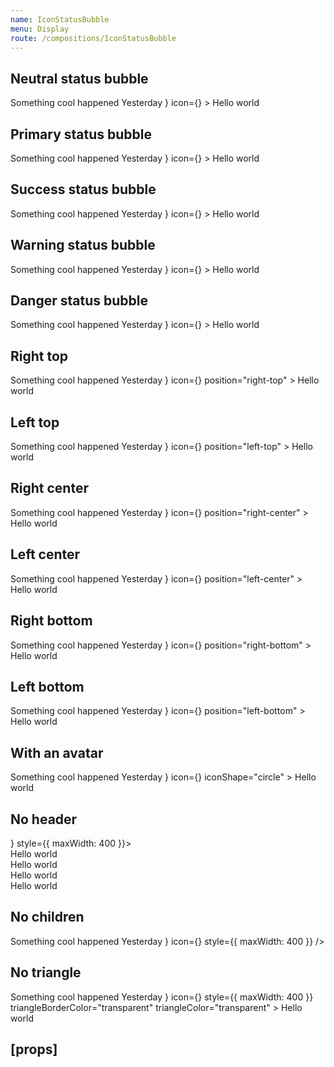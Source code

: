 ```yaml
---
name: IconStatusBubble
menu: Display
route: /compositions/IconStatusBubble
---
```



<PageTitle src="compositions/StatusBubble" title="IconStatusBubble" />

## Neutral status bubble

<Playground>
  <ThemeWrapper>
    <IconStatusBubble
      color="neutral"
      header={
        <React.Fragment>
          <Typography weight="bold">Something cool happened</Typography>
          <Typography volume="quiet">Yesterday</Typography>
        </React.Fragment>
      }
      icon={<PhorkIcon scale="large" />}
    >
      <Paper color="primary">
        <Rhythm p={4}>Hello world</Rhythm>
      </Paper>
    </IconStatusBubble>
  </ThemeWrapper>
</Playground>

## Primary status bubble

<Playground>
  <ThemeWrapper>
    <IconStatusBubble
      color="primary"
      header={
        <React.Fragment>
          <Typography weight="bold">Something cool happened</Typography>
          <Typography volume="quiet">Yesterday</Typography>
        </React.Fragment>
      }
      icon={<PhorkIcon scale="large" />}
    >
      <Paper color="primary">
        <Rhythm p={4}>Hello world</Rhythm>
      </Paper>
    </IconStatusBubble>
  </ThemeWrapper>
</Playground>

## Success status bubble

<Playground>
  <ThemeWrapper>
    <IconStatusBubble
      color="success"
      header={
        <React.Fragment>
          <Typography weight="bold">Something cool happened</Typography>
          <Typography volume="quiet">Yesterday</Typography>
        </React.Fragment>
      }
      icon={<PhorkIcon scale="large" />}
    >
      <Paper color="primary">
        <Rhythm p={4}>Hello world</Rhythm>
      </Paper>
    </IconStatusBubble>
  </ThemeWrapper>
</Playground>

## Warning status bubble

<Playground>
  <ThemeWrapper>
    <IconStatusBubble
      color="warning"
      header={
        <React.Fragment>
          <Typography weight="bold">Something cool happened</Typography>
          <Typography volume="quiet">Yesterday</Typography>
        </React.Fragment>
      }
      icon={<PhorkIcon scale="large" />}
    >
      <Paper color="primary">
        <Rhythm p={4}>Hello world</Rhythm>
      </Paper>
    </IconStatusBubble>
  </ThemeWrapper>
</Playground>

## Danger status bubble

<Playground>
  <ThemeWrapper>
    <IconStatusBubble
      color="danger"
      header={
        <React.Fragment>
          <Typography weight="bold">Something cool happened</Typography>
          <Typography volume="quiet">Yesterday</Typography>
        </React.Fragment>
      }
      icon={<PhorkIcon scale="large" />}
    >
      <Paper color="primary">
        <Rhythm p={4}>Hello world</Rhythm>
      </Paper>
    </IconStatusBubble>
  </ThemeWrapper>
</Playground>

## Right top

<Playground>
  <ThemeWrapper>
    <IconStatusBubble
      header={
        <React.Fragment>
          <Typography weight="bold">Something cool happened</Typography>
          <Typography volume="quiet">Yesterday</Typography>
        </React.Fragment>
      }
      icon={<PhorkIcon scale="large" />}
      position="right-top"
    >
      <Paper color="primary">
        <Rhythm p={4}>Hello world</Rhythm>
      </Paper>
    </IconStatusBubble>
  </ThemeWrapper>
</Playground>

## Left top

<Playground>
  <ThemeWrapper>
    <IconStatusBubble
      header={
        <React.Fragment>
          <Typography weight="bold">Something cool happened</Typography>
          <Typography volume="quiet">Yesterday</Typography>
        </React.Fragment>
      }
      icon={<PhorkIcon scale="large" />}
      position="left-top"
    >
      <Paper color="primary">
        <Rhythm p={4}>Hello world</Rhythm>
      </Paper>
    </IconStatusBubble>
  </ThemeWrapper>
</Playground>

## Right center

<Playground>
  <ThemeWrapper>
    <IconStatusBubble
      header={
        <React.Fragment>
          <Typography weight="bold">Something cool happened</Typography>
          <Typography volume="quiet">Yesterday</Typography>
        </React.Fragment>
      }
      icon={<PhorkIcon scale="large" />}
      position="right-center"
    >
      <Paper color="primary">
        <Rhythm p={4}>Hello world</Rhythm>
      </Paper>
    </IconStatusBubble>
  </ThemeWrapper>
</Playground>

## Left center

<Playground>
  <ThemeWrapper>
    <IconStatusBubble
      header={
        <React.Fragment>
          <Typography weight="bold">Something cool happened</Typography>
          <Typography volume="quiet">Yesterday</Typography>
        </React.Fragment>
      }
      icon={<PhorkIcon scale="large" />}
      position="left-center"
    >
      <Paper color="primary">
        <Rhythm p={4}>Hello world</Rhythm>
      </Paper>
    </IconStatusBubble>
  </ThemeWrapper>
</Playground>

## Right bottom

<Playground>
  <ThemeWrapper>
    <IconStatusBubble
      header={
        <React.Fragment>
          <Typography weight="bold">Something cool happened</Typography>
          <Typography volume="quiet">Yesterday</Typography>
        </React.Fragment>
      }
      icon={<PhorkIcon scale="large" />}
      position="right-bottom"
    >
      <Paper color="primary">
        <Rhythm p={4}>Hello world</Rhythm>
      </Paper>
    </IconStatusBubble>
  </ThemeWrapper>
</Playground>

## Left bottom

<Playground>
  <ThemeWrapper>
    <IconStatusBubble
      header={
        <React.Fragment>
          <Typography weight="bold">Something cool happened</Typography>
          <Typography volume="quiet">Yesterday</Typography>
        </React.Fragment>
      }
      icon={<PhorkIcon scale="large" />}
      position="left-bottom"
    >
      <Paper color="primary">
        <Rhythm p={4}>Hello world</Rhythm>
      </Paper>
    </IconStatusBubble>
  </ThemeWrapper>
</Playground>

## With an avatar

<Playground>
  <ThemeWrapper>
    <IconStatusBubble
      color="neutral"
      header={
        <React.Fragment>
          <Typography weight="bold">Something cool happened</Typography>
          <Typography volume="quiet">Yesterday</Typography>
        </React.Fragment>
      }
      icon={<Avatar imgSrc="/public/images/avatar.jpg" initials="EC" size="large" />}
      iconShape="circle"
    >
      <Paper color="primary">
        <Rhythm p={4}>Hello world</Rhythm>
      </Paper>
    </IconStatusBubble>
  </ThemeWrapper>
</Playground>

## No header

<Playground>
  <ThemeWrapper>
    <IconStatusBubble color="primary" icon={<PhorkIcon scale="large" />} style={{ maxWidth: 400 }}>
      <React.Fragment>
        <Paper color="primary">
          <Rhythm grouped px={4} py={3}>
            <div>Hello world</div>
            <div>Hello world</div>
            <div>Hello world</div>
          </Rhythm>
        </Paper>
        <Divider volume="quieter" />
        <Paper color="secondary">
          <Rhythm grouped px={4} py={3}>
            <div>Hello world</div>
          </Rhythm>
        </Paper>
      </React.Fragment>
    </IconStatusBubble>
  </ThemeWrapper>
</Playground>

## No children

<Playground>
  <ThemeWrapper>
    <IconStatusBubble
      color="neutral"
      header={
        <React.Fragment>
          <Typography weight="bold">Something cool happened</Typography>
          <Typography volume="quiet">Yesterday</Typography>
        </React.Fragment>
      }
      icon={<PhorkIcon scale="large" />}
      style={{ maxWidth: 400 }}
    />
  </ThemeWrapper>
</Playground>

## No triangle

<Playground>
  <ThemeWrapper>
    <IconStatusBubble
      color="neutral"
      header={
        <React.Fragment>
          <Typography weight="bold">Something cool happened</Typography>
          <Typography volume="quiet">Yesterday</Typography>
        </React.Fragment>
      }
      icon={<PhorkIcon scale="large" />}
      style={{ maxWidth: 400 }}
      triangleBorderColor="transparent"
      triangleColor="transparent"
    >
      <Paper color="primary">
        <Rhythm p={4}>Hello world</Rhythm>
      </Paper>
    </IconStatusBubble>
  </ThemeWrapper>
</Playground>

## \[props\]

<Props of={IconStatusBubble} />
